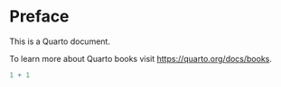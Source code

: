 # Preface {.unnumbered}

This is a Quarto document.

To learn more about Quarto books visit <https://quarto.org/docs/books>.

```r
1 + 1
```
